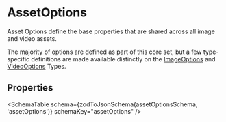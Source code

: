 


# AssetOptions

Asset Options define the base properties that are shared across all image and video assets.

The majority of options are defined as part of this core set, but a few type-specific definitions are made available distinctly on the [ImageOptions](/imageoptions) and [VideoOptions](/videooptions) Types.

## Properties

<SchemaTable schema={zodToJsonSchema(assetOptionsSchema, 'assetOptions')} schemaKey="assetOptions" />